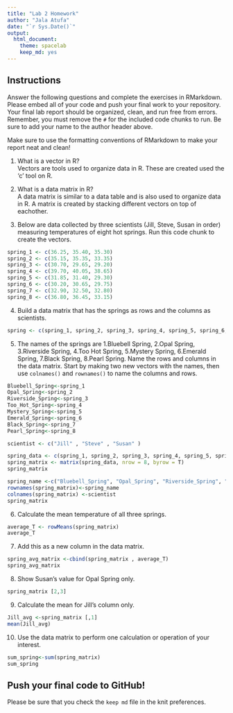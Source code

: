 ```yaml
---
title: "Lab 2 Homework"
author: "Jala Atufa"
date: "`r Sys.Date()`"
output:
  html_document: 
    theme: spacelab
    keep_md: yes
---
```


## Instructions
Answer the following questions and complete the exercises in RMarkdown. Please embed all of your code and push your final work to your repository. Your final lab report should be organized, clean, and run free from errors. Remember, you must remove the `#` for the included code chunks to run. Be sure to add your name to the author header above.  

Make sure to use the formatting conventions of RMarkdown to make your report neat and clean!  

1. What is a vector in R?  
Vectors are tools used to organize data in R. These are created used the 'c' tool on R.

2. What is a data matrix in R?  
A data matrix is similar to a data table and is also used to organize data in R. 
A matrix is created by stacking different vectors on top of eachother. 

3. Below are data collected by three scientists (Jill, Steve, Susan in order) measuring temperatures of eight hot springs. Run this code chunk to create the vectors.  
```r
spring_1 <- c(36.25, 35.40, 35.30)
spring_2 <- c(35.15, 35.35, 33.35)
spring_3 <- c(30.70, 29.65, 29.20)
spring_4 <- c(39.70, 40.05, 38.65)
spring_5 <- c(31.85, 31.40, 29.30)
spring_6 <- c(30.20, 30.65, 29.75)
spring_7 <- c(32.90, 32.50, 32.80)
spring_8 <- c(36.80, 36.45, 33.15)
```
4. Build a data matrix that has the springs as rows and the columns as scientists.  
```r
spring <- c(spring_1, spring_2, spring_3, spring_4, spring_5, spring_6, spring_7, spring_8)

```

5. The names of the springs are 1.Bluebell Spring, 2.Opal Spring, 3.Riverside Spring, 4.Too Hot Spring, 5.Mystery Spring, 6.Emerald Spring, 7.Black Spring, 8.Pearl Spring. Name the rows and columns in the data matrix. Start by making two new vectors with the names, then use `colnames()` and `rownames()` to name the columns and rows.

```r
Bluebell_Spring<-spring_1
Opal_Spring<-spring_2
Riverside_Spring<-spring_3
Too_Hot_Spring<-spring_4
Mystery_Spring<-spring_5
Emerald_Spring<-spring_6
Black_Spring<-spring_7
Pearl_Spring<-spring_8

scientist <- c("Jill" , "Steve" , "Susan" )

spring_data <- c(spring_1, spring_2, spring_3, spring_4, spring_5, spring_6, spring_7, spring_8)
spring_matrix <- matrix(spring_data, nrow = 8, byrow = T)
spring_matrix
```
```r
spring_name <-c("Bluebell_Spring", "Opal_Spring", "Riverside_Spring", "Too_Hot_Spring", "Mystery_Spring", "Emerald_Spring", "Black_Spring", "Pearl_Spring")
rownames(spring_matrix)<-spring_name
colnames(spring_matrix) <-scientist
spring_matrix
```
6. Calculate the mean temperature of all three springs.
```r
average_T <- rowMeans(spring_matrix)
average_T

```
7. Add this as a new column in the data matrix.  
```r
spring_avg_matrix <-cbind(spring_matrix , average_T)
spring_avg_matrix
```
8. Show Susan's value for Opal Spring only.
```r
spring_matrix [2,3]
```
9. Calculate the mean for Jill's column only.  
```r
Jill_avg <-spring_matrix [,1]
mean(Jill_avg)
```

10. Use the data matrix to perform one calculation or operation of your interest.
```r
sum_spring<-sum(spring_matrix)
sum_spring

```
## Push your final code to GitHub!
Please be sure that you check the `keep md` file in the knit preferences.  